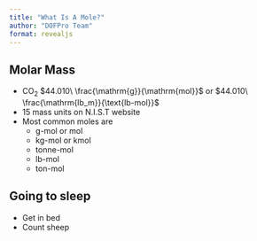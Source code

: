 ```yaml
---
title: "What Is A Mole?"
author: "DOFPro Team"
format: revealjs
---
```


## Molar Mass

- $\mathrm{CO_2}$ $44.010\ \frac{\mathrm{g}}{\mathrm{mol}}$ or $44.010\ \frac{\mathrm{lb_m}}{\text{lb-mol}}$
- 15 mass units on N.I.S.T website
- Most common moles are
  - $\text{g-mol}$ or $\text{mol}$
  - $\text{kg-mol}$ or $\text{kmol}$
  - $\text{tonne-mol}$
  - $\text{lb-mol}$
  - $\text{ton-mol}$


## Going to sleep

- Get in bed
- Count sheep
